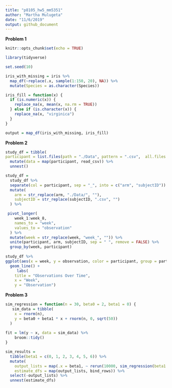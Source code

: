 ```yaml
---
title: "p8105_hw5_mm5351"
author: "Martha Mulugeta"
date: "11/6/2019"
output: github_document
---
```


**Problem 1**
```r
knitr::opts_chunk$set(echo = TRUE)

library(tidyverse)

set.seed(10)

iris_with_missing = iris %>% 
  map_df(~replace(.x, sample(1:150, 20), NA)) %>%
  mutate(Species = as.character(Species))
```

```r
iris_fill = function(x) {
  if (is.numeric(x)) {
    replace_na(x, mean(x, na.rm = TRUE))
  } else if (is.character(x)) {
    replace_na(x, "virginica")
  }
}

output = map_df(iris_with_missing, iris_fill) 
```

**Problem 2**
```r
study_df = tibble(
participant = list.files(path = "./Data", pattern = ".csv",  all.files = TRUE, full.names = TRUE)) %>% 
  mutate(data = map(participant, read_csv)) %>% 
  unnest() 

study_df = 
  study_df %>%
  separate(col = participant, sep = "_", into = c("arm", "subjectID")) %>% 
  mutate(
    arm = str_replace(arm, "./Data/", ""),
    subjectID = str_replace(subjectID, ".csv", "")
  ) %>% 

 pivot_longer(
    week_1:week_8,
    names_to = "week",
    values_to = "observation"
  ) %>%
  mutate(week = str_replace(week, "week_", "")) %>%
  unite(participant, arm, subjectID, sep = " ", remove = FALSE) %>% 
  group_by(week, participant) 
  
study_df %>%  
ggplot(aes(x = week, y = observation, color = participant, group = participant)) +
  geom_line() + 
     labs(
    title = "Observations Over Time",
    x = "Week",
    y = "Observation")
```

**Problem 3**
```r
sim_regression = function(n = 30, beta0 = 2, beta1 = 0) {
   sim_data = tibble(
    x = rnorm(n),
    y = beta0 + beta1 * x + rnorm(n, 0, sqrt(50))
  )
  
fit = lm(y ~ x, data = sim_data) %>% 
    broom::tidy()
}

```

```r
sim_results = 
  tibble(beta1 = c(0, 1, 2, 3, 4, 5, 6)) %>% 
  mutate(
    output_lists = map(.x = beta1, ~ rerun(10000, sim_regression(beta1 = .x))),
    estimate_dfs = map(output_lists, bind_rows)) %>% 
  select(-output_lists) %>% 
  unnest(estimate_dfs)
```


